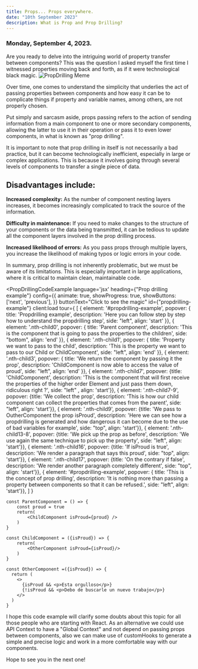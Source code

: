 ```yaml
---
title: Props... Props everywhere.
date: "10th September 2023"
description: What is Prop and Prop Drilling?
---
```



### Monday, September 4, 2023.

Are you ready to delve into the intriguing world of property transfer between components? This was the question I asked myself the first time I witnessed properties moving back and forth, as if it were technological black magic.
![PropDrilling Meme](/img/prop-meme.jpg)


Over time, one comes to understand the simplicity that underlies the act of passing properties between components and how easy it can be to complicate things if property and variable names, among others, are not properly chosen.

Put simply and sarcasm aside, props passing refers to the action of sending information from a main component to one or more secondary components, allowing the latter to use it in their operation or pass it to even lower components, in what is known as "prop drilling".

It is important to note that prop drilling in itself is not necessarily a bad practice, but it can become technologically inefficient, especially in large or complex applications. This is because it involves going through several levels of components to transfer a single piece of data.

## Disadvantages include:

**Increased complexity:** As the number of component nesting layers increases, it becomes increasingly complicated to track the source of the information.

**Difficulty in maintenance:** If you need to make changes to the structure of your components or the data being transmitted, it can be tedious to update all the component layers involved in the prop drilling process.

**Increased likelihood of errors:** As you pass props through multiple layers, you increase the likelihood of making typos or logic errors in your code.

In summary, prop drilling is not inherently problematic, but we must be aware of its limitations. This is especially important in large applications, where it is critical to maintain clean, maintainable code.



<PropDrillingCodeExample 
language='jsx'
heading={"Prop drilling example"}
config={{
    animate: true,
    showProgress: true,
    showButtons: ['next', 'previous'],
  }}
buttonText="Click to see the magic"
id={"propdrilling-example"}
client:load
tour={
    [
          { element: '#propdrilling-example', popover: { title: 'Propdrilling example', description: 'Here you can follow step by step how to understand the propdrilling step', side: "left", align: 'start' }},
          { element: '.nth-child0', popover: { title: 'Parent component', description: 'This is the component that is going to pass the properties to the children', side: "bottom", align: 'end' }},
          { element: '.nth-child1', popover: { title: 'Property we want to pass to the child', description: 'This is the property we want to pass to our Child or ChildComponent', side: "left", align: 'end' }},
          { element: '.nth-child3', popover: { title: 'We return the component by passing it the prop', description: 'ChildComponent is now able to access the value of proud', side: "left", align: 'end' }},
          { element: '.nth-child7', popover: {title: 'ChildComponent', description: 'This is the component that will first receive the properties of the higher order Element and just pass them down, ridiculous right ?', side: "left" , align: 'start'}},
          { element: '.nth-child7-9', popover: {title: 'We collect the prop', description: 'This is how our child component can collect the properties that comes from the parent', side: "left", align: 'start'}},
          { element: '.nth-child9', popover: {title: 'We pass to OutherComponent the prop isProud', description: 'Here we can see how a propdrilling is generated and how dangerous it can become due to the use of bad variables for example', side: "top", align: 'start'}},
          { element: '.nth-child13-8', popover: {title: 'We pick up the prop as before', description: 'We use again the same technique to pick up the property', side: "left", align: 'start'}},
          { element: '.nth-child16', popover: {title: 'If isProud is true', description: 'We render a paragraph that says this proud', side: "top", align: 'start'}},
          { element: '.nth-child17', popover: {title: 'On the contrary if false', description: 'We render another paragraph completely different', side: "top", align: 'start'}},
          { element: '#propdrilling-example', popover: { title: 'This is the concept of prop drilling', description: 'It is nothing more than passing a property between components so that it can be refused.', side: "left", align: 'start'}},
    ]
}
>


```
const ParentComponent = () => {
    const proud = true
    return(
        <ChildComponent isProud={proud} />
    )
}

const ChildComponent = ({isProud}) => {
    return(
        <OtherComponent isProud={isProud}/>
    )
}

const OtherComponent =({isProud}) => {
  return (
    <>
      {isProud && <p>Esta orgulloso</p>}
      {!isProud && <p>Debo de buscarle un nuevo trabajo</p>}
    </>
  )
}
```
</PropDrillingCodeExample>

I hope this code example will clarify some doubts about this topic for all those people who are starting with React.
As an alternative we could use API Context to have a "Global Context" and not depend on passing props between components, also we can make use of customHooks to generate a simple and precise logic and work in a more comfortable way with our components.

Hope to see you in the next one!

